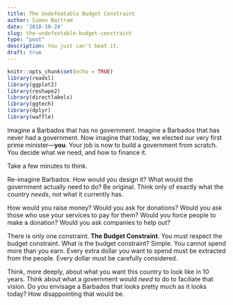 ```yaml
---
title: The Undefeatable Budget Constraint
author: Simon Naitram
date: '2018-10-24'
slug: the-undefeatable-budget-constraint
type: "post"
description: You just can't beat it.
draft: true
---
```


```r
knitr::opts_chunk$set(echo = TRUE)
library(readxl)
library(ggplot2)
library(reshape2)
library(directlabels)
library(ggtech)
library(dplyr)
library(waffle)
```

Imagine a Barbados that has no government. Imagine a Barbados that has never had a government. Now imagine that today, we elected our very first prime minister---**you**. Your job is now to build a government from scratch. You decide what we need, and how to finance it.

Take a few minutes to think.

Re-imagine Barbados. How would you design it? What would the government actually need to do? Be original. Think only of exactly what the country *needs*, not what it currently has.

How would you raise money? Would you ask for donations? Would you ask those who use your services to pay for them? Would you force people to make a donation? Would you ask companies to help out?

There is only one constraint. **The Budget Constraint**. You must respect the budget constraint. What is the budget constraint? Simple. You cannot spend more than you earn. Every extra dollar you want to spend must be extracted from the people. Every dollar must be carefully considered.

Think, more deeply, about what you want this country to look like in 10 years. Think about what a government would *need* to do to faciliate that vision. Do you envisage a Barbados that looks pretty much as it looks today? How disappointing that would be.


